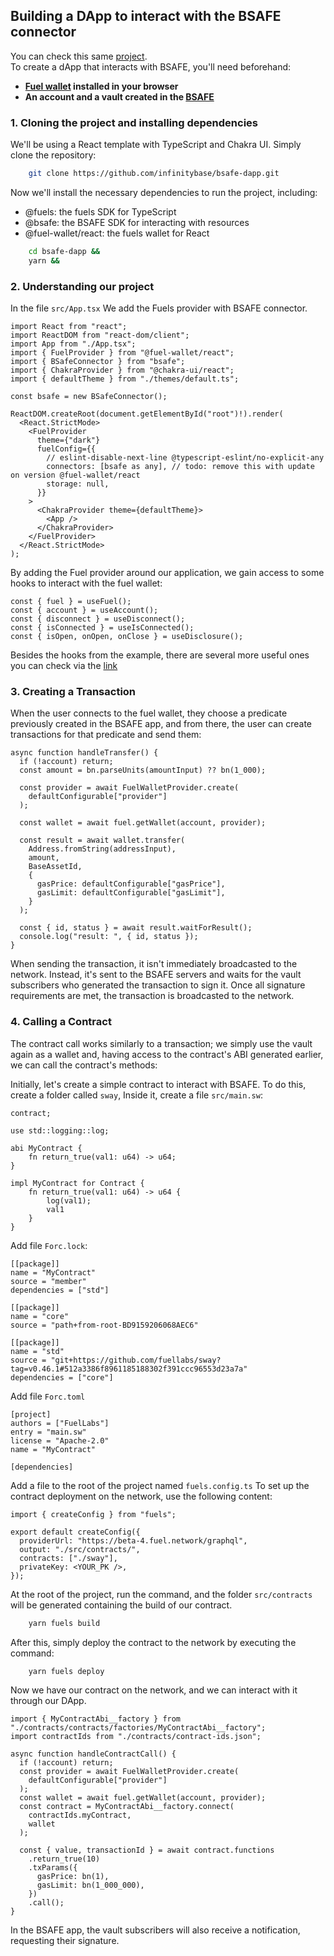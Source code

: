 ## Building a DApp to interact with the BSAFE connector

You can check this same [project](https://github.com/infinitybase/bsafe-dapp). <br/>
To create a dApp that interacts with BSAFE, you'll need beforehand:

- **[Fuel wallet](https://chromewebstore.google.com/detail/fuel-wallet/dldjpboieedgcmpkchcjcbijingjcgok) installed in your browser**
- **An account and a vault created in the [BSAFE](https://app.bsafe.pro/)**

### 1. Cloning the project and installing dependencies

We'll be using a React template with TypeScript and Chakra UI. Simply clone the repository:

```bash
    git clone https://github.com/infinitybase/bsafe-dapp.git
```

Now we'll install the necessary dependencies to run the project, including:

- @fuels: the fuels SDK for TypeScript
- @bsafe: the BSAFE SDK for interacting with resources
- @fuel-wallet/react: the fuels wallet for React

```bash
    cd bsafe-dapp &&
    yarn &&
```

### 2. Understanding our project

In the file `src/App.tsx` We add the Fuels provider with BSAFE connector.

```tsx
import React from "react";
import ReactDOM from "react-dom/client";
import App from "./App.tsx";
import { FuelProvider } from "@fuel-wallet/react";
import { BSafeConnector } from "bsafe";
import { ChakraProvider } from "@chakra-ui/react";
import { defaultTheme } from "./themes/default.ts";

const bsafe = new BSafeConnector();

ReactDOM.createRoot(document.getElementById("root")!).render(
  <React.StrictMode>
    <FuelProvider
      theme={"dark"}
      fuelConfig={{
        // eslint-disable-next-line @typescript-eslint/no-explicit-any
        connectors: [bsafe as any], // todo: remove this with update on version @fuel-wallet/react
        storage: null,
      }}
    >
      <ChakraProvider theme={defaultTheme}>
        <App />
      </ChakraProvider>
    </FuelProvider>
  </React.StrictMode>
);
```

By adding the Fuel provider around our application, we gain access to some hooks to interact with the fuel wallet:

```tsx
const { fuel } = useFuel();
const { account } = useAccount();
const { disconnect } = useDisconnect();
const { isConnected } = useIsConnected();
const { isOpen, onOpen, onClose } = useDisclosure();
```

Besides the hooks from the example, there are several more useful ones you can check via the [link](https://fuels-wallet-erxr68joe-fuel-labs.vercel.app/docs/dev/getting-started/)

### 3. Creating a Transaction

When the user connects to the fuel wallet, they choose a predicate previously created in the BSAFE app,
and from there, the user can create transactions for that predicate and send them:

```tsx
async function handleTransfer() {
  if (!account) return;
  const amount = bn.parseUnits(amountInput) ?? bn(1_000);

  const provider = await FuelWalletProvider.create(
    defaultConfigurable["provider"]
  );

  const wallet = await fuel.getWallet(account, provider);

  const result = await wallet.transfer(
    Address.fromString(addressInput),
    amount,
    BaseAssetId,
    {
      gasPrice: defaultConfigurable["gasPrice"],
      gasLimit: defaultConfigurable["gasLimit"],
    }
  );

  const { id, status } = await result.waitForResult();
  console.log("result: ", { id, status });
}
```

When sending the transaction, it isn't immediately broadcasted to the network. Instead, it's sent to the BSAFE servers and waits for the vault subscribers who generated the transaction to sign it. Once all signature requirements are met, the transaction is broadcasted to the network.

### 4. Calling a Contract

The contract call works similarly to a transaction; we simply use the vault again as a wallet and, having access to the contract's ABI generated earlier, we can call the contract's methods:

Initially, let's create a simple contract to interact with BSAFE. To do this, create a folder called `sway`, Inside it, create a file `src/main.sw`:

```sw
contract;

use std::logging::log;

abi MyContract {
    fn return_true(val1: u64) -> u64;
}

impl MyContract for Contract {
    fn return_true(val1: u64) -> u64 {
        log(val1);
        val1
    }
}
```

Add file `Forc.lock`:

```sw
[[package]]
name = "MyContract"
source = "member"
dependencies = ["std"]

[[package]]
name = "core"
source = "path+from-root-BD9159206068AEC6"

[[package]]
name = "std"
source = "git+https://github.com/fuellabs/sway?tag=v0.46.1#512a3386f8961185188302f391ccc96553d23a7a"
dependencies = ["core"]

```

Add file `Forc.toml`

```sw
[project]
authors = ["FuelLabs"]
entry = "main.sw"
license = "Apache-2.0"
name = "MyContract"

[dependencies]

```

Add a file to the root of the project named `fuels.config.ts` To set up the contract deployment on the network, use the following content:

```tsx
import { createConfig } from "fuels";

export default createConfig({
  providerUrl: "https://beta-4.fuel.network/graphql",
  output: "./src/contracts/",
  contracts: ["./sway"],
  privateKey: <YOUR_PK />,
});
```

At the root of the project, run the command, and the folder `src/contracts` will be generated containing the build of our contract.

```bash
    yarn fuels build
```

After this, simply deploy the contract to the network by executing the command:

```bash
    yarn fuels deploy
```

Now we have our contract on the network, and we can interact with it through our DApp.

```tsx
import { MyContractAbi__factory } from "./contracts/contracts/factories/MyContractAbi__factory";
import contractIds from "./contracts/contract-ids.json";

async function handleContractCall() {
  if (!account) return;
  const provider = await FuelWalletProvider.create(
    defaultConfigurable["provider"]
  );
  const wallet = await fuel.getWallet(account, provider);
  const contract = MyContractAbi__factory.connect(
    contractIds.myContract,
    wallet
  );

  const { value, transactionId } = await contract.functions
    .return_true(10)
    .txParams({
      gasPrice: bn(1),
      gasLimit: bn(1_000_000),
    })
    .call();
}
```

In the BSAFE app, the vault subscribers will also receive a notification, requesting their signature.

